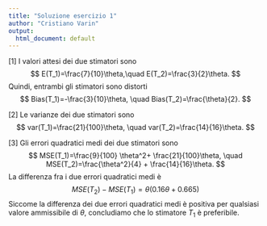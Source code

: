 ```yaml
---
title: "Soluzione esercizio 1"
author: "Cristiano Varin"
output:
  html_document: default
---
```


[1]  I valori attesi dei due stimatori sono
$$
E(T_1)=\frac{7}{10}\theta,\quad E(T_2)=\frac{3}{2}\theta.
$$
Quindi, entrambi gli stimatori sono distorti
$$
Bias(T_1)=-\frac{3}{10}\theta, \quad Bias(T_2)=\frac{\theta}{2}.
$$


[2]  Le varianze dei due stimatori sono
$$
var(T_1)=\frac{21}{100}\theta, \quad var(T_2)=\frac{14}{16}\theta.
$$

[3] Gli errori quadratici medi dei due stimatori sono
$$
MSE(T_1)=\frac{9}{100} \theta^2+ \frac{21}{100}\theta, 
\quad
MSE(T_2)=\frac{\theta^2}{4} + \frac{14}{16}\theta. 
$$
La differenza fra i due errori quadratici medi  è
$$
MSE(T_2)-MSE(T_1) =\theta(0.16 \theta +0.665) 
$$
Siccome la differenza dei due errori quadratici medi è positiva per qualsiasi valore ammissibile di $\theta$, concludiamo che lo stimatore $T_1$ è preferibile. 